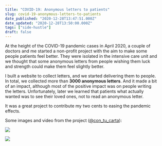 ```yaml
---
title: "COVID-19: Anonymous letters to patients"
slug: covid-19-anonymous-letters-to-patients
date_published: "2020-12-28T13:47:51.000Z"
date_updated: "2020-12-28T13:50:00.000Z"
tags: ["side-hustle"]
draft: false
---
```


At the height of the COVID-19 pandemic cases in April 2020, a couple of doctors and me started a non-profit project with the aim to make some people patients feel better. They were isolated in the intensive care unit and we thought that some anonymous letters from people wishing them luck and strength could make them feel slightly better.

I built a website to collect letters, and we started delivering them to people. In total, we collected more than **3000 anonymous letters**. And it made a bit of an impact, although most of the positive impact was on people writing the letters. Unfortunately, later we learned that patients what actually wanted was to see their loved ones, not to read an anonymous letter.

It was a great project to contribute my two cents to easing the pandemic effects.

Some images and video from the project ([@con_tu_carta](https://twitter.com/con_tu_carta)):

![](/content/images/2020/12/0d52020f213bd58ecd52a096df3e96b6.JPG)

![](/content/images/2020/12/59ec43531b7989076fcc7b4a5f7b5ea7.JPG)
